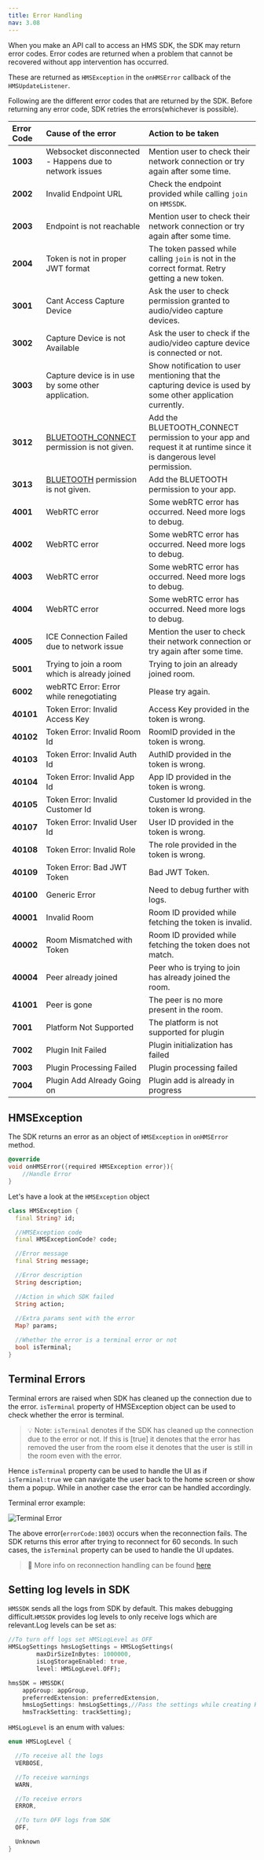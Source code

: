 ```yaml
---
title: Error Handling
nav: 3.08
---
```


When you make an API call to access an HMS SDK, the SDK may return error codes. Error codes are returned when a problem that cannot be recovered without app intervention has occurred.

These are returned as `HMSException` in the `onHMSError` callback of the `HMSUpdateListener`.

Following are the different error codes that are returned by the SDK. Before returning any error code, SDK retries the errors\(whichever is possible\).

| **Error Code** | **Cause of the error**                                 | **Action to be taken**                                                                                     |
| :------------- | :----------------------------------------------------- | :--------------------------------------------------------------------------------------------------------- |
| **1003**       | Websocket disconnected - Happens due to network issues | Mention user to check their network connection or try again after some time.                                |
| **2002**       | Invalid Endpoint URL                                   | Check the endpoint provided while calling `join` on `HMSSDK`.                                               |
| **2003**       | Endpoint is not reachable                              | Mention user to check their network connection or try again after some time.                                |
| **2004**       | Token is not in proper JWT format                      | The token passed while calling `join` is not in the correct format. Retry getting a new token.                  |
| **3001**       | Cant Access Capture Device                             | Ask the user to check permission granted to audio/video capture devices.                                        |
| **3002**       | Capture Device is not Available                        | Ask the user to check if the audio/video capture device is connected or not.                                    |
| **3003**       | Capture device is in use by some other application.    | Show notification to user mentioning that the capturing device is used by some other application currently. |
| **3012**       | [BLUETOOTH_CONNECT](https://developer.android.com/reference/android/Manifest.permission#BLUETOOTH_CONNECT) permission is not given.| Add the BLUETOOTH_CONNECT permission to your app and request it at runtime since it is dangerous level permission.|
| **3013**       | [BLUETOOTH](https://developer.android.com/reference/android/Manifest.permission#BLUETOOTH) permission is not given.                     | Add the BLUETOOTH permission to your app.|
| **4001**       | WebRTC error                                           | Some webRTC error has occurred. Need more logs to debug.                                                     |
| **4002**       | WebRTC error                                           | Some webRTC error has occurred. Need more logs to debug.                                                     |
| **4003**       | WebRTC error                                           | Some webRTC error has occurred. Need more logs to debug.                                                     |
| **4004**       | WebRTC error                                           | Some webRTC error has occurred. Need more logs to debug.                                                     |
| **4005**       | ICE Connection Failed due to network issue             | Mention the user to check their network connection or try again after some time.                                |
| **5001**       | Trying to join a room which is already joined          | Trying to join an already joined room.                                                                     |
| **6002**       | webRTC Error: Error while renegotiating                | Please try again.                                                                                           |
| **40101**      | Token Error: Invalid Access Key                        | Access Key provided in the token is wrong.                                                                  |
| **40102**      | Token Error: Invalid Room Id                           | RoomID provided in the token is wrong.                                                                      |
| **40103**      | Token Error: Invalid Auth Id                           | AuthID provided in the token is wrong.                                                                      |
| **40104**      | Token Error: Invalid App Id                            | App ID provided in the token is wrong.                                                                      |
| **40105**      | Token Error: Invalid Customer Id                       | Customer Id provided in the token is wrong.                                                                 |
| **40107**      | Token Error: Invalid User Id                           | User ID provided in the token is wrong.                                                                     |
| **40108**      | Token Error: Invalid Role                              | The role provided in the token is wrong.                                                                    |
| **40109**      | Token Error: Bad JWT Token                             | Bad JWT Token.                                                                                              |
| **40100**      | Generic Error                                          | Need to debug further with logs.                                                                            |
| **40001**      | Invalid Room                                           | Room ID provided while fetching the token is invalid.                                               |
| **40002**      | Room Mismatched with Token                             | Room ID provided while fetching the token does not match.                                                   |
| **40004**      | Peer already joined                                    | Peer who is trying to join has already joined the room.                                                     |
| **41001**      | Peer is gone                                           | The peer is no more present in the room.                                                                    |
| **7001**       | Platform Not Supported                                 | The platform is not supported for plugin                                                                    |
| **7002**       | Plugin Init Failed                                     | Plugin initialization has failed                                                                            |
| **7003**       | Plugin Processing Failed                               | Plugin processing failed                                                                                    |
| **7004**       | Plugin Add Already Going on                            | Plugin add is already in progress    

## HMSException

The SDK returns an error as an object of `HMSException` in `onHMSError` method.

```dart
@override
void onHMSError({required HMSException error}){
    //Handle Error
}
```
Let's have a look at the `HMSException` object 
```dart
class HMSException {
  final String? id; 

  //HMSException code
  final HMSExceptionCode? code;

  //Error message
  final String message;

  //Error description 
  String description; 

  //Action in which SDK failed
  String action; 
   
  //Extra params sent with the error
  Map? params;

  //Whether the error is a terminal error or not
  bool isTerminal;
}
```

## Terminal Errors 

Terminal errors are raised when SDK has cleaned up the connection due to the error.
`isTerminal` property of HMSException object can be used to check whether the error is terminal.

> 💡 Note: `isTerminal` denotes if the SDK has cleaned up the connection due to the error or not.
If this is [true] it denotes that the error has removed the user from the room
   else it denotes that the user is still in the room even with the error.


Hence `isTerminal` property can be used to handle the UI as if `isTerminal:true` we can navigate the user back to the home screen or show them a popup.
While in another case the error can be handled accordingly.

Terminal error example:

![Terminal Error](/docs/v2/flutter-errorCode-1003.png)

The above error(`errorCode:1003`) occurs when the reconnection fails. The SDK returns this error after trying to reconnect for 60 seconds.
In such cases, the `isTerminal` property can be used to handle the UI updates.

> 🔑  More info on reconnection handling can be found [here](./reconnection-handling)

## Setting log levels in SDK

`HMSSDK` sends all the logs from SDK by default. This makes debugging difficult.`HMSSDK` provides log levels to only receive logs 
which are relevant.Log levels can be set as:

```dart
//To turn off logs set HMSLogLevel as OFF
HMSLogSettings hmsLogSettings = HMSLogSettings(
        maxDirSizeInBytes: 1000000,
        isLogStorageEnabled: true,
        level: HMSLogLevel.OFF);

hmsSDK = HMSSDK(
    appGroup: appGroup,
    preferredExtension: preferredExtension,
    hmsLogSettings: hmsLogSettings,//Pass the settings while creating HMSSDK instance
    hmsTrackSetting: trackSetting);
```

`HMSLogLevel` is an enum with values:

```dart
enum HMSLogLevel {

  //To receive all the logs
  VERBOSE,

  //To receive warnings
  WARN,

  //To receive errors
  ERROR,

  //To turn OFF logs from SDK
  OFF,

  Unknown
}
```